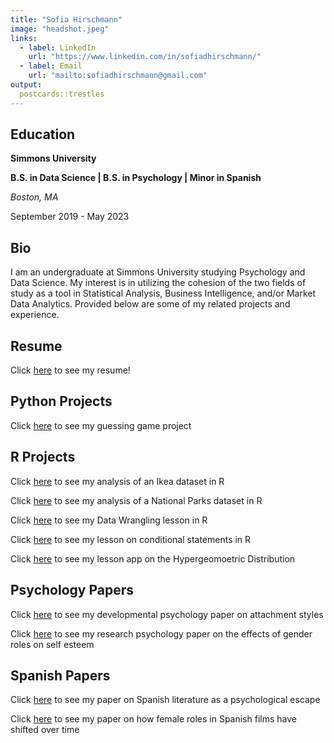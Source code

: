 ```yaml
---
title: "Sofia Hirschmann"
image: "headshot.jpeg"
links:
  - label: LinkedIn
    url: "https://www.linkedin.com/in/sofiadhirschmann/"
  - label: Email
    url: "mailto:sofiadhirschmann@gmail.com"
output:
  postcards::trestles
---
```



## Education

**Simmons University** 

**B.S. in Data Science | B.S. in Psychology | Minor in Spanish**

*Boston, MA*

September 2019 - May 2023


## Bio

I am an undergraduate at Simmons University studying Psychology and Data Science. My interest is in utilizing the cohesion of the two fields of study as a tool in Statistical Analysis, Business Intelligence, and/or Market Data Analytics. Provided below are some of my related projects and experience.


## Resume

Click [here](Sofia Resume.pdf) to see my resume!


## Python Projects

Click [here](Hirschmann_A.py) to see my guessing game project


## R Projects

Click [here](Project1.html) to see my analysis of an Ikea dataset in R

Click [here](Project4.html) to see my analysis of a National Parks dataset in R

Click [here](Project2.html) to see my Data Wrangling lesson in R

Click [here](Project3.html) to see my lesson on conditional statements in R

Click [here](https://sofiahirschmann.shinyapps.io/Project1/?_ga=2.184032430.961619098.1636651680-945235806.1636651680#section-what-is-it-and-when-is-it-used()) to see my lesson app on the Hypergeomoetric Distribution


## Psychology Papers

Click [here](Attachment Styles (1).pdf) to see my developmental psychology paper on attachment styles

Click [here](Gender Roles and Self Esteem (3).pdf) to see my research psychology paper on the effects of gender roles on self esteem


## Spanish Papers

Click [here](336 Final.pdf) to see my paper on Spanish literature as a psychological escape

Click [here](314 Spanish Paper.pdf) to see my paper on how female roles in Spanish films have shifted over time









